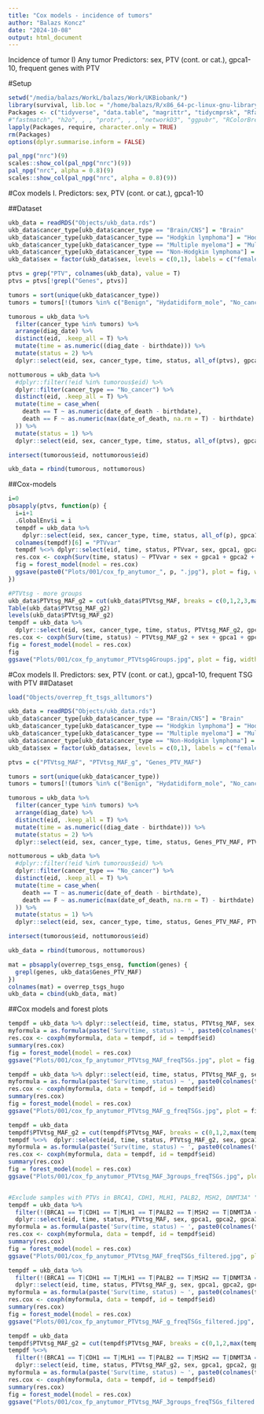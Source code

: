 ```yaml
---
title: "Cox models - incidence of tumors"
author: "Balazs Koncz"
date: "2024-10-08"
output: html_document
---
```


Incidence of tumor
I) Any tumor
Predictors: sex, PTV (cont. or cat.), gpca1-10, frequent genes with PTV

#Setup

```r
setwd("/media/balazs/WorkL/balazs/Work/UKBiobank/")
library(survival, lib.loc = "/home/balazs/R/x86_64-pc-linux-gnu-library/4.3")
Packages <- c("tidyverse", "data.table", "magrittr", "tidycmprsk", "Rfast", "survminer", "ggsurvfit", "fastmatch", "future.apply", "ComplexHeatmap", "pbapply", "forestmodel", "clusterProfiler", "org.Hs.eg.db", "ggrepel", "ggsci", "scales")
#"fastmatch", "h2o", , , "protr", , , "networkD3", "ggpubr", "RColorBrewer", "Biostrings", , )
lapply(Packages, require, character.only = TRUE)
rm(Packages)
options(dplyr.summarise.inform = FALSE)

pal_npg("nrc")(9)
scales::show_col(pal_npg("nrc")(9))
pal_npg("nrc", alpha = 0.8)(9)
scales::show_col(pal_npg("nrc", alpha = 0.8)(9))
```

#Cox models I.
Predictors: sex, PTV (cont. or cat.), gpca1-10

##Dataset

```r
ukb_data = readRDS("Objects/ukb_data.rds")
ukb_data$cancer_type[ukb_data$cancer_type == "Brain/CNS"] = "Brain"
ukb_data$cancer_type[ukb_data$cancer_type == "Hodgkin lymphoma"] = "HodgkinLymphoma"
ukb_data$cancer_type[ukb_data$cancer_type == "Multiple myeloma"] = "MultipleMyeloma"
ukb_data$cancer_type[ukb_data$cancer_type == "Non-Hodgkin lymphoma"] = "NonHodgkinLymphoma"
ukb_data$sex = factor(ukb_data$sex, levels = c(0,1), labels = c("female", "male"))

ptvs = grep("PTV", colnames(ukb_data), value = T)
ptvs = ptvs[!grepl("Genes", ptvs)]

tumors = sort(unique(ukb_data$cancer_type))
tumors = tumors[!(tumors %in% c("Benign", "Hydatidiform_mole", "No_cancer", "other", "undef"))]

tumorous = ukb_data %>% 
  filter(cancer_type %in% tumors) %>% 
  arrange(diag_date) %>% 
  distinct(eid, .keep_all = T) %>% 
  mutate(time = as.numeric((diag_date - birthdate))) %>% 
  mutate(status = 2) %>%
  dplyr::select(eid, sex, cancer_type, time, status, all_of(ptvs), gpca1, gpca2, gpca3, gpca4, gpca5, gpca6, gpca7, gpca8, gpca9, gpca10)

nottumorous = ukb_data %>% 
  #dplyr::filter(!eid %in% tumorous$eid) %>% 
  dplyr::filter(cancer_type == "No_cancer") %>%
  distinct(eid, .keep_all = T) %>% 
  mutate(time = case_when(
    death == T ~ as.numeric(date_of_death - birthdate),
    death == F ~ as.numeric(max(date_of_death, na.rm = T) - birthdate)
  )) %>% 
  mutate(status = 1) %>%
  dplyr::select(eid, sex, cancer_type, time, status, all_of(ptvs), gpca1, gpca2, gpca3, gpca4, gpca5, gpca6, gpca7, gpca8, gpca9, gpca10)

intersect(tumorous$eid, nottumorous$eid)

ukb_data = rbind(tumorous, nottumorous)

```

##Cox-models

```r

i=0
pbsapply(ptvs, function(p) {
  i=i+1
  .GlobalEnv$i = i
  tempdf = ukb_data %>% 
    dplyr::select(eid, sex, cancer_type, time, status, all_of(p), gpca1, gpca2, gpca3, gpca4, gpca5, gpca6, gpca7, gpca8, gpca9, gpca10)
  colnames(tempdf)[6] = "PTVvar"
  tempdf %<>% dplyr::select(eid, time, status, PTVvar, sex, gpca1, gpca2, gpca3, gpca4, gpca5, gpca6, gpca7, gpca8, gpca9, gpca10)
  res.cox <- coxph(Surv(time, status) ~ PTVvar + sex + gpca1 + gpca2 + gpca3 + gpca4 + gpca5 + gpca6 + gpca7 + gpca8 + gpca9 + gpca10, data = tempdf, id = tempdf$eid)
  fig = forest_model(model = res.cox)
  ggsave(paste0("Plots/001/cox_fp_anytumor_", p, ".jpg"), plot = fig, width = 40, height = 20, units = "cm", dpi = 150)
})

#PTVtsg - more groups
ukb_data$PTVtsg_MAF_g2 = cut(ukb_data$PTVtsg_MAF, breaks = c(0,1,2,3,max(ukb_data$PTVtsg_MAF)), include.lowest = T, right = F)
Table(ukb_data$PTVtsg_MAF_g2)
levels(ukb_data$PTVtsg_MAF_g2)
tempdf = ukb_data %>% 
  dplyr::select(eid, sex, cancer_type, time, status, PTVtsg_MAF_g2, gpca1, gpca2, gpca3, gpca4, gpca5, gpca6, gpca7, gpca8, gpca9, gpca10)
res.cox <- coxph(Surv(time, status) ~ PTVtsg_MAF_g2 + sex + gpca1 + gpca2 + gpca3 + gpca4 + gpca5 + gpca6 + gpca7 + gpca8 + gpca9 + gpca10, data = tempdf, id = tempdf$eid)
fig = forest_model(model = res.cox)
fig
ggsave("Plots/001/cox_fp_anytumor_PTVtsg4Groups.jpg", plot = fig, width = 40, height = 20, units = "cm", dpi = 150)

```

#Cox models II.
Predictors: sex, PTV (cont. or cat.), gpca1-10, frequent TSG with PTV
##Dataset

```r
load("Objects/overrep_ft_tsgs_alltumors")

ukb_data = readRDS("Objects/ukb_data.rds")
ukb_data$cancer_type[ukb_data$cancer_type == "Brain/CNS"] = "Brain"
ukb_data$cancer_type[ukb_data$cancer_type == "Hodgkin lymphoma"] = "HodgkinLymphoma"
ukb_data$cancer_type[ukb_data$cancer_type == "Multiple myeloma"] = "MultipleMyeloma"
ukb_data$cancer_type[ukb_data$cancer_type == "Non-Hodgkin lymphoma"] = "NonHodgkinLymphoma"
ukb_data$sex = factor(ukb_data$sex, levels = c(0,1), labels = c("female", "male"))

ptvs = c("PTVtsg_MAF", "PTVtsg_MAF_g", "Genes_PTV_MAF")

tumors = sort(unique(ukb_data$cancer_type))
tumors = tumors[!(tumors %in% c("Benign", "Hydatidiform_mole", "No_cancer", "other", "undef"))]

tumorous = ukb_data %>% 
  filter(cancer_type %in% tumors) %>% 
  arrange(diag_date) %>% 
  distinct(eid, .keep_all = T) %>% 
  mutate(time = as.numeric((diag_date - birthdate))) %>% 
  mutate(status = 2) %>%
  dplyr::select(eid, sex, cancer_type, time, status, Genes_PTV_MAF, PTVtsg_MAF, PTVtsg_MAF_g, gpca1, gpca2, gpca3, gpca4, gpca5, gpca6, gpca7, gpca8, gpca9, gpca10)

nottumorous = ukb_data %>% 
  #dplyr::filter(!eid %in% tumorous$eid) %>% 
  dplyr::filter(cancer_type == "No_cancer") %>%
  distinct(eid, .keep_all = T) %>% 
  mutate(time = case_when(
    death == T ~ as.numeric(date_of_death - birthdate),
    death == F ~ as.numeric(max(date_of_death, na.rm = T) - birthdate)
  )) %>% 
  mutate(status = 1) %>%
  dplyr::select(eid, sex, cancer_type, time, status, Genes_PTV_MAF, PTVtsg_MAF, PTVtsg_MAF_g, gpca1, gpca2, gpca3, gpca4, gpca5, gpca6, gpca7, gpca8, gpca9, gpca10)

intersect(tumorous$eid, nottumorous$eid)

ukb_data = rbind(tumorous, nottumorous)

mat = pbsapply(overrep_tsgs_ensg, function(genes) {
  grepl(genes, ukb_data$Genes_PTV_MAF)
})
colnames(mat) = overrep_tsgs_hugo
ukb_data = cbind(ukb_data, mat)

```

##Cox models and forest plots

```r

tempdf = ukb_data %>% dplyr::select(eid, time, status, PTVtsg_MAF, sex, gpca1, gpca2, gpca3, gpca4, gpca5, gpca6, gpca7, gpca8, gpca9, gpca10, all_of(overrep_tsgs_hugo))
myformula = as.formula(paste('Surv(time, status) ~ ', paste0(colnames(tempdf)[4:ncol(tempdf)], collapse = "+")))
res.cox <- coxph(myformula, data = tempdf, id = tempdf$eid)
summary(res.cox)
fig = forest_model(model = res.cox)
ggsave("Plots/001/cox_fp_anytumor_PTVtsg_MAF_freqTSGs.jpg", plot = fig, width = 15, height = 25, units = "cm", dpi = 150)

tempdf = ukb_data %>% dplyr::select(eid, time, status, PTVtsg_MAF_g, sex, gpca1, gpca2, gpca3, gpca4, gpca5, gpca6, gpca7, gpca8, gpca9, gpca10, all_of(overrep_tsgs_hugo))
myformula = as.formula(paste('Surv(time, status) ~ ', paste0(colnames(tempdf)[4:ncol(tempdf)], collapse = "+")))
res.cox <- coxph(myformula, data = tempdf, id = tempdf$eid)
summary(res.cox)
fig = forest_model(model = res.cox)
ggsave("Plots/001/cox_fp_anytumor_PTVtsg_MAF_g_freqTSGs.jpg", plot = fig, width = 15, height = 25, units = "cm", dpi = 150)

tempdf = ukb_data
tempdf$PTVtsg_MAF_g2 = cut(tempdf$PTVtsg_MAF, breaks = c(0,1,2,max(tempdf$PTVtsg_MAF)), include.lowest = T, right = F)
tempdf %<>%  dplyr::select(eid, time, status, PTVtsg_MAF_g2, sex, gpca1, gpca2, gpca3, gpca4, gpca5, gpca6, gpca7, gpca8, gpca9, gpca10, all_of(overrep_tsgs_hugo))
myformula = as.formula(paste('Surv(time, status) ~ ', paste0(colnames(tempdf)[4:ncol(tempdf)], collapse = "+")))
res.cox <- coxph(myformula, data = tempdf, id = tempdf$eid)
summary(res.cox)
fig = forest_model(model = res.cox)
ggsave("Plots/001/cox_fp_anytumor_PTVtsg_MAF_3groups_freqTSGs.jpg", plot = fig, width = 20, height = 25, units = "cm", dpi = 150)


#Exclude samples with PTVs in BRCA1, CDH1, MLH1, PALB2, MSH2, DNMT3A" "APC, BARD1, BRCA2, ATM, BAP1, TET2, ASXL1, CHEK2
tempdf = ukb_data %>% 
  filter(!(BRCA1 == T|CDH1 == T|MLH1 == T|PALB2 == T|MSH2 == T|DNMT3A == T|APC == T|BARD1 == T|BRCA2 == T|ATM == T|BAP1 == T|TET2 == T|ASXL1 == T|CHEK2 == T)) %>% 
  dplyr::select(eid, time, status, PTVtsg_MAF, sex, gpca1, gpca2, gpca3, gpca4, gpca5, gpca6, gpca7, gpca8, gpca9, gpca10)
myformula = as.formula(paste('Surv(time, status) ~ ', paste0(colnames(tempdf)[4:ncol(tempdf)], collapse = "+")))
res.cox <- coxph(myformula, data = tempdf, id = tempdf$eid)
summary(res.cox)
fig = forest_model(model = res.cox)
ggsave("Plots/001/cox_fp_anytumor_PTVtsg_MAF_freqTSGs_filtered.jpg", plot = fig, width = 15, height = 25, units = "cm", dpi = 150)

tempdf = ukb_data %>% 
  filter(!(BRCA1 == T|CDH1 == T|MLH1 == T|PALB2 == T|MSH2 == T|DNMT3A == T|APC == T|BARD1 == T|BRCA2 == T|ATM == T|BAP1 == T|TET2 == T|ASXL1 == T|CHEK2 == T)) %>% 
  dplyr::select(eid, time, status, PTVtsg_MAF_g, sex, gpca1, gpca2, gpca3, gpca4, gpca5, gpca6, gpca7, gpca8, gpca9, gpca10)
myformula = as.formula(paste('Surv(time, status) ~ ', paste0(colnames(tempdf)[4:ncol(tempdf)], collapse = "+")))
res.cox <- coxph(myformula, data = tempdf, id = tempdf$eid)
summary(res.cox)
fig = forest_model(model = res.cox)
ggsave("Plots/001/cox_fp_anytumor_PTVtsg_MAF_g_freqTSGs_filtered.jpg", plot = fig, width = 15, height = 25, units = "cm", dpi = 150)

tempdf = ukb_data
tempdf$PTVtsg_MAF_g2 = cut(tempdf$PTVtsg_MAF, breaks = c(0,1,2,max(tempdf$PTVtsg_MAF)), include.lowest = T, right = F)
tempdf %<>% 
  filter(!(BRCA1 == T|CDH1 == T|MLH1 == T|PALB2 == T|MSH2 == T|DNMT3A == T|APC == T|BARD1 == T|BRCA2 == T|ATM == T|BAP1 == T|TET2 == T|ASXL1 == T|CHEK2 == T)) %>% 
  dplyr::select(eid, time, status, PTVtsg_MAF_g2, sex, gpca1, gpca2, gpca3, gpca4, gpca5, gpca6, gpca7, gpca8, gpca9, gpca10)
myformula = as.formula(paste('Surv(time, status) ~ ', paste0(colnames(tempdf)[4:ncol(tempdf)], collapse = "+")))
res.cox <- coxph(myformula, data = tempdf, id = tempdf$eid)
summary(res.cox)
fig = forest_model(model = res.cox)
ggsave("Plots/001/cox_fp_anytumor_PTVtsg_MAF_3groups_freqTSGs_filtered.jpg", plot = fig, width = 20, height = 25, units = "cm", dpi = 150)


```

